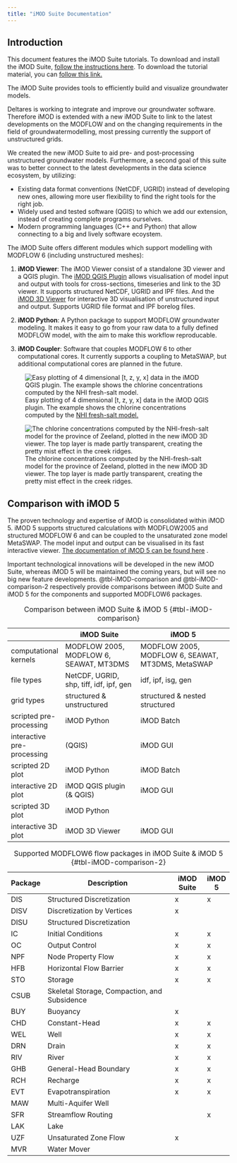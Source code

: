 ```yaml
---
title: "iMOD Suite Documentation"
---
```


## Introduction
This document features the iMOD Suite tutorials. To download and install the
iMOD Suite, [follow the instructions
here](https://deltares.github.io/iMOD-Documentation/viewer_install.html). To
download the tutorial material, you can [follow this link.](https://deltares.thegood.cloud/s/ww84QA9qq5ymRMS)

The iMOD Suite provides tools to efficiently build and visualize
groundwater models. 

Deltares is working to integrate and improve our groundwater software. 
Therefore iMOD is extended with a new iMOD Suite to link to the latest 
developments on the MODFLOW and on the changing requirements in the field 
of groundwatermodelling, most pressing currently the support 
of unstructured grids. 

We created the new iMOD Suite to aid pre- and post-processing
unstructured groundwater models. 
Furthermore, a second goal of this suite was to better connect to
the latest developments in the data science ecosystem, by utilizing:

- Existing data format conventions (NetCDF, UGRID) instead of 
  developing new ones, allowing more user flexibility to find the right
  tools for the right job.
- Widely used and tested software (QGIS) to which we add our extension, 
  instead of creating complete programs ourselves.
- Modern programming languages (C++ and Python) that 
  allow connecting to a big and lively software ecoystem.

The iMOD Suite offers different modules which support 
modelling with MODFLOW 6 (including unstructured meshes):

1. **iMOD Viewer**: The iMOD Viewer consist of a standalone 3D viewer and a
QGIS plugin. The [iMOD QGIS Plugin](qgis_user_manual.qmd) allows visualisation
of model input and output with tools for cross-sections, timeseries and link to
the 3D viewer. It supports structured NetCDF, UGRID and IPF files. And the
[iMOD 3D Viewer](3dviewer_user_manual.qmd) for interactive 3D visualisation of
unstructured input and output. Supports UGRID file format and IPF borelog
files.

1. **iMOD Python**: A Python package to support MODFLOW groundwater
modeling. It makes it easy to go from your raw data to a fully defined MODFLOW
model, with the aim to make this workflow reproducable. 

1. **iMOD Coupler**: Software that couples MODFLOW 6 to other computational
cores. It currently supports a coupling to MetaSWAP, but additional
computational cores are planned in the future.

![Easy plotting of 4 dimensional [t, z, y, x] data in the iMOD QGIS plugin. The
example shows the chlorine concentrations computed by the [NHI fresh-salt
model.](https://gitlab.com/deltares/imod/nhi-fresh-salt)
](figures/index/NHI-zz_cross-section.png)

![The chlorine concentrations computed by the NHI-fresh-salt model for the
province of Zeeland, plotted in the new iMOD 3D viewer. The top layer is made
partly transparent, creating the pretty mist effect in the creek ridges.
](figures/index/NHI-zz_3d_viewer.png)

## Comparison with iMOD 5

The proven technology and expertise of iMOD is consolidated within iMOD 5. iMOD
5 supports structured calculations with MODFLOW2005 and structured MODFLOW 6
and can be coupled to the unsaturated zone model MetaSWAP. The model input and
output can be visualised in its fast interactive viewer. [The documentation of
iMOD 5 can be found here](https://oss.deltares.nl/web/imod) .

Important technological innovations will be developed in the new iMOD Suite,
whereas iMOD 5 will be maintained the coming years, but will see no big new
feature developments. @tbl-iMOD-comparison and @tbl-iMOD-comparison-2
respectively provide comparisons between iMOD Suite and iMOD 5 for the
components and supported MODFLOW6 packages.

|                            | iMOD Suite                              | iMOD 5                                            |
|----------------------------|-----------------------------------------|---------------------------------------------------|
| computational kernels      | MODFLOW 2005, MODFLOW 6, SEAWAT, MT3DMS | MODFLOW 2005, MODFLOW 6, SEAWAT, MT3DMS, MetaSWAP |
| file types                 | NetCDF, UGRID, shp, tiff, idf, ipf, gen | idf, ipf, isg, gen                                |
| grid types                 | structured & unstructured               | structured & nested structured                    |
| scripted pre-processing    | iMOD Python                             | iMOD Batch                                        |
| interactive pre-processing | (QGIS)                                  | iMOD GUI                                          |
| scripted 2D plot           | iMOD Python                             | iMOD Batch                                        |
| interactive 2D plot        | iMOD QGIS plugin (& QGIS)               | iMOD GUI                                          |
| scripted 3D plot           | iMOD Python                             |                                                   |
| interactive 3D plot        | iMOD 3D Viewer                          | iMOD GUI                                          |

: Comparison between iMOD Suite & iMOD 5 {#tbl-iMOD-comparison}

| Package | Description                                    | iMOD Suite | iMOD 5 |
|---------|------------------------------------------------|------------|--------|
| DIS     | Structured Discretization                      | x          | x      |
| DISV    | Discretization by Vertices                     | x          |        |
| DISU    | Structured Discretization                      |            |        |
| IC      | Initial Conditions                             | x          | x      |
| OC      | Output Control                                 | x          | x      |
| NPF     | Node Property Flow                             | x          | x      |
| HFB     | Horizontal Flow Barrier                        | x          | x      |
| STO     | Storage                                        | x          | x      |
| CSUB    | Skeletal Storage, Compaction, and   Subsidence |            |        |
| BUY     | Buoyancy                                       | x          |        |
| CHD     | Constant-Head                                  | x          | x      |
| WEL     | Well                                           | x          | x      |
| DRN     | Drain                                          | x          | x      |
| RIV     | River                                          | x          | x      |
| GHB     | General-Head Boundary                          | x          | x      |
| RCH     | Recharge                                       | x          | x      |
| EVT     | Evapotranspiration                             | x          | x      |
| MAW     | Multi-Aquifer Well                             |            |        |
| SFR     | Streamflow Routing                             |            | x      |
| LAK     | Lake                                           |            |        |
| UZF     | Unsaturated Zone Flow                          | x          |        |
| MVR     | Water Mover                                    |            |        |

: Supported MODFLOW6 flow packages in iMOD Suite & iMOD 5 {#tbl-iMOD-comparison-2}
